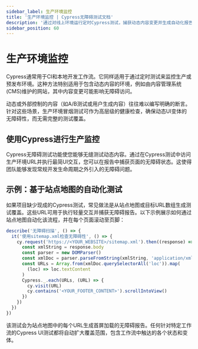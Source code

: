 ```yaml
---
sidebar_label: 生产环境监控
title: '生产环境监控 | Cypress无障碍测试文档'
description: '通过对线上环境运行定时Cypress测试，捕获动态内容变更并生成自动化报告，全面监控生产环境中的无障碍访问问题。'
sidebar_position: 60
---
```


<ProductHeading product="accessibility" />

# 生产环境监控

Cypress通常用于CI和本地开发工作流。它同样适用于通过定时测试来监控生产或预发布环境。这种方法特别适用于包含动态内容的环境，例如由内容管理系统(CMS)维护的网站，其中内容变更可能影响无障碍访问。

动态或外部控制的内容（如A/B测试或用户生成内容）往往难以编写明确的断言。针对这些场景，生产环境冒烟测试可作为高层级的健康检查，确保动态UI变体的无障碍性，而无需完整的测试覆盖。

## 使用Cypress进行生产监控

Cypress无障碍测试功能使您能够无缝测试动态内容。通过在Cypress测试中访问生产环境URL并执行最简UI交互，您可以在报告中捕获页面的无障碍状态。这使得团队能够发现常规开发生命周期之外引入的无障碍问题。

## 示例：基于站点地图的自动化测试

如果项目缺少现成的Cypress测试，常见做法是从站点地图或目标URL数组生成测试覆盖。这些URL可用于执行轻量交互并捕获无障碍报告。以下示例展示如何通过站点地图自动化该流程，并在每个页面滚动至页脚：

```js
describe('无障碍扫描', () => {
  it('使用sitemap.xml检查无障碍性', () => {
    cy.request('https://<YOUR_WEBSITE>/sitemap.xml').then((response) => {
      const xmlString = response.body
      const parser = new DOMParser()
      const xmlDoc = parser.parseFromString(xmlString, 'application/xml')
      const URLs = Array.from(xmlDoc.querySelectorAll('loc')).map(
        (loc) => loc.textContent
      )
      Cypress._.each(URLs, (URL) => {
        cy.visit(URL)
        cy.contains('<YOUR_FOOTER_CONTENT>').scrollIntoView()
      })
    })
  })
})
```

该测试会为站点地图中的每个URL生成首屏加载的无障碍报告。任何针对特定工作流的Cypress UI测试都将自动扩大覆盖范围，包含工作流中触达的各个状态和变体。